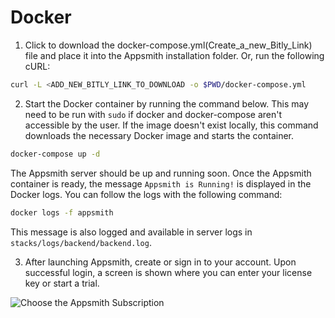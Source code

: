 # Docker

<HideElements/>

1. Click to download the docker-compose.yml(Create_a_new_Bitly_Link) file and place it into the Appsmith installation folder. Or, run the following cURL:

```bash
curl -L <ADD_NEW_BITLY_LINK_TO_DOWNLOAD -o $PWD/docker-compose.yml
```

2. Start the Docker container by running the command below. This may need to be run with `sudo` if docker and docker-compose aren't accessible by the user. If the image doesn't exist locally, this command downloads the necessary Docker image and starts the container.

```bash
docker-compose up -d
```
The Appsmith server should be up and running soon. Once the Appsmith container is ready, the message `Appsmith is Running!` is displayed in the Docker logs. You can follow the logs with the following command:

```bash
docker logs -f appsmith
```
This message is also logged and available in server logs in `stacks/logs/backend/backend.log`.

3. After launching Appsmith, create or sign in to your account. Upon successful login, a screen is shown where you can enter your license key or start a trial.

![Choose the Appsmith Subscription](/img/Customer-portal-choose-subscription.png)
